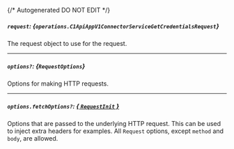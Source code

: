 {/* Autogenerated DO NOT EDIT  */}

##### `request`: *{`operations.C1ApiAppV1ConnectorServiceGetCredentialsRequest`}*
The request object to use for the request.
<Collapsible openLabel={Labels.showProperties} closeLabel={Labels.hideProperties}>
    <C1ApiAppV1ConnectorServiceGetCredentialsRequest/>
</Collapsible>

---
##### `options?`: *{`RequestOptions`}*
Options for making HTTP requests.

---
##### `options.fetchOptions?`: [*{ `RequestInit` }*](https://developer.mozilla.org/en-US/docs/Web/API/Request/Request#options)
Options that are passed to the underlying HTTP request. This can be used to inject extra headers for examples. All `Request` options, except `method` and `body`, are allowed.


